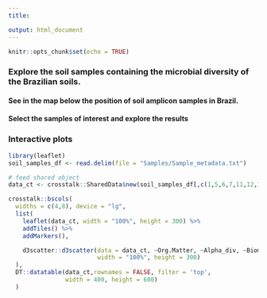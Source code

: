 ---
title: 

output: html_document
---

```{r setup, include=FALSE}
knitr::opts_chunk$set(echo = TRUE)
```
### Explore the soil samples containing the microbial diversity of the Brazilian soils.
 
#### See in the map below the position of soil amplicon samples in Brazil. 
#### Select the samples of interest and explore the results
<!-- ## Filterable table -->
<!-- ```{r, echo=FALSE} -->
<!-- soil_samples_df <- read.delim(file = "Samples/Sample_metadata.txt") -->
<!-- DT::datatable(soil_samples_df) -->
<!-- ``` -->

### Interactive plots
```{r, echo=FALSE, message = FALSE, warning = FALSE}
library(leaflet)
soil_samples_df <- read.delim(file = "Samples/Sample_metadata.txt")

# feed shared object
data_ct <- crosstalk::SharedData$new(soil_samples_df[,c(1,5,6,7,11,12,13)])

crosstalk::bscols(
  widths = c(4,8), device = "lg",
  list(
    leaflet(data_ct, width = "100%", height = 300) %>%
    addTiles() %>%
    addMarkers(),

    d3scatter::d3scatter(data = data_ct, ~Org.Matter, ~Alpha_div, ~Biome,
                         width = "100%", height = 300)
  ),
  DT::datatable(data_ct,rownames = FALSE, filter = 'top',
                width = 400, height = 600)
  )
```
